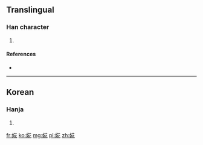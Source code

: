 ==Translingual==

===Han character===
{{Han char|rn=38|rad=女|as=08|sn=11|four=|canj=女廿人心 (VTOP)|ids=⿰[[女]][[花]]}}

# {{defn|Han|sort=女08}}

====References====
* {{Han ref|kx=0265.281|dkj=06456|dj=0533.030|hdz=21049.131|uh=5A72|ud=23154}}

----

==Korean==

===Hanja===
{{ko-hanja|hangeul=화|rv=hwa|mr=hwa}}

# {{defn|lang=ko|sort=女08}}

[[fr:婲]]
[[ko:婲]]
[[mg:婲]]
[[pl:婲]]
[[zh:婲]]